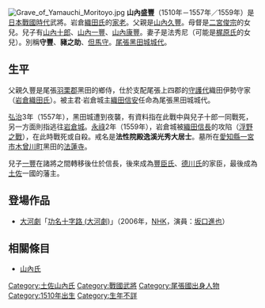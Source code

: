 {{refimprove|time=2013-06-08T07:28:32+00:00}}
{{japanese|japanese=山内 盛豊|kana=やまうち もりとよ|romaji=Yamauchi Moritoyo|舊寫=山內 盛豐}}
[[Image:Grave_of_Yamauchi_Moritoyo.jpg|thumb]]
'''山內盛豐'''（1510年－1557年／1559年）是[[日本戰國時代|日本戰國時代]]武將。岩倉[[織田氏|織田氏]]的[[家老|家老]]。父親是[[山內久豐|山內久豐]]。母督是[[二宮俊宗|二宮俊宗]]的女兒。兒子有[[山內十郎|山內十郎]]、[[山內一豐|山內一豐]]、[[山內康豐|山內康豐]]。妻子是法秀尼（可能是[[梶原氏|梶原氏]]的女兒）。別稱'''守豐'''、'''豬之助'''、[[但馬守|但馬守]]。[[尾張|尾張]][[黑田城_(尾張國)|黑田城]][[城代|城代]]。

== 生平 ==
父親久豐是尾張[[羽栗郡|羽栗郡]]黑田的鄉侍，仕於支配尾張上四郡的[[守護代|守護代]]織田伊勢守家（[[岩倉織田氏|岩倉織田氏]]）。被主君‧岩倉城主[[織田信安|織田信安]]任命為尾張黑田城城代。

[[弘治_(日本)|弘治]]3年（1557年），黑田城遭到夜襲，有資料指在此戰中與兒子十郎一同戰死，另一方面則指逃往[[岩倉城_(尾張國)|岩倉城]]。[[永祿|永祿]]2年（1559年），岩倉城被[[織田信長|織田信長]]的攻陷（[[浮野之戰|浮野之戰]]），在此時戰死或自殺。戒名是'''法性院殿逸溪光秀大居士'''。墓所在[[愛知縣|愛知縣]][[一宮市|一宮市]][[木曾川町|木曾川町]]黑田的[[法蓮寺|法蓮寺]]。

兒子[[山內一豐|一豐]]在諸將之間轉移後仕於信長，後來成為[[豐臣氏|豐臣氏]]、[[德川氏|德川氏]]的家臣，最後成為[[土佐|土佐]]一國的藩主。

== 登場作品 ==
*[[大河劇|大河劇]]「[[功名十字路_(大河劇)|功名十字路 (大河劇)]]」（2006年，[[NHK|NHK]]，演員：[[坂口進也|坂口進也]]）

== 相關條目 ==
*[[山內氏|山內氏]]

[[Category:土佐山內氏|Category:土佐山內氏]]
[[Category:戰國武將|Category:戰國武將]]
[[Category:尾張國出身人物|Category:尾張國出身人物]]
[[Category:1510年出生|Category:1510年出生]]
[[Category:生年不詳|Category:生年不詳]]